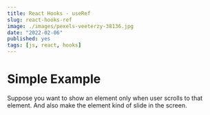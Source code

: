 ```yaml
---
title: React Hooks - useRef
slug: react-hooks-ref
image: ./images/pexels-veeterzy-38136.jpg
date: "2022-02-06"
published: yes
tags: [js, react, hooks]
---
```


# Simple Example

Suppose you want to show an element only when user scrolls to that element. And also make the element kind of slide in the screen.
